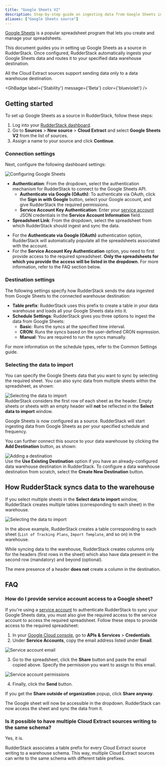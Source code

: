 ```yaml
---
title: "Google Sheets V2"
description: Step-by-step guide on ingesting data from Google Sheets into RudderStack.
aliases: ["Google Sheets source"]
---
```


[Google Sheets](https://www.google.com/sheets/about/) is a popular spreadsheet program that lets you create and manage your spreadsheets.

This document guides you in setting up Google Sheets as a source in RudderStack. Once configured, RudderStack automatically ingests your Google Sheets data and routes it to your specified data warehouse destination.

<div class="warningBlock">
All the Cloud Extract sources support sending data only to a <Link to="/destinations/warehouse-destinations/">data warehouse destination</Link>.
</div>

<GhBadge
  label={'Stability'}
  message={'Beta'}
  color={'blueviolet'}
/>

## Getting started

To set up Google Sheets as a source in RudderStack, follow these steps:

1. Log into your [RudderStack dashboard](https://app.rudderstack.com/).
2. Go to **Sources** > **New source** > **Cloud Extract** and select **Google Sheets V2** from the list of sources.
3. Assign a name to your source and click **Continue**.

### Connection settings

Next, configure the following dashboard settings:

<img src="../../assets/cloud-extract-sources/googlesheets-beta-connection-settings.png" alt="Configuring Google Sheets" />

- **Authentication**: From the dropdown, select the authentication mechanism for RudderStack to connect to the Google Sheets API.
    - **Authenticate via Google (OAuth)**: To authenticate via OAuth, click the **Sign in with Google** button, select your Google account, and give RudderStack the required permissions.
    - **Service Account Key Authentication**: Enter your <a href="https://cloud.google.com/iam/docs/creating-managing-service-account-keys#creating">service account</a> JSON credentials in the **Service Account Information** field.
- **Spreadsheet Link**: From the dropdown, select the spreadsheet from which RudderStack should ingest and sync the data.

<div class="infoBlock">
<ul>
  <li>For the <strong>Authenticate via Google (OAuth)</strong> authentication option, RudderStack will automatically populate all the spreadsheets associated with the account.</li>
  <li>For the <strong>Service Account Key Authentication</strong> option, you need to first provide access to the required spreadsheet. <strong>Only the spreadsheets for which you provide the access will be listed in the dropdown</strong>. For more information, refer to the <Link to="#faq">FAQ</Link> section below.</li>
</ul>
</div>

### Destination settings

The following settings specify how RudderStack sends the data ingested from Google Sheets to the connected warehouse destination:

- **Table prefix**: RudderStack uses this prefix to create a table in your data warehouse and loads all your Google Sheets data into it.
- **Schedule Settings**: RudderStack gives you three options to ingest the data from Google Sheets:
    - **Basic**: Runs the syncs at the specified time interval. 
    - **CRON**: Runs the syncs based on the user-defined CRON expression.
    - **Manual**: You are required to run the syncs manually.

<div class="infoBlock">
For more information on the schedule types, refer to the <Link to="/sources/extract/common-settings/">Common Settings</Link> guide.
</div>

### Selecting the data to import

You can specify the Google Sheets data that you want to sync by selecting the required sheet. You can also sync data from multiple sheets within the spreadsheet, as shown:

<img src="../../assets/cloud-extract-sources/googlesheets-beta-sheet.png" alt="Selecting the data to import" />

<div class="warningBlock">
RudderStack considers the first row of each sheet as the header. Empty sheets or sheets with an empty header will <strong>not</strong> be reflected in the <strong>Select data to import</strong> window.
</div>

Google Sheets is now configured as a source. RudderStack will start ingesting data from Google Sheets as per your specified schedule and frequency.

You can further connect this source to your data warehouse by clicking the **Add Destination** button, as shown:

<img src="../../assets/cloud-extract-sources/add-destination.png" alt="Adding a destination" />

<div class="infoBlock">
Use the <strong>Use Existing Destination</strong> option if you have an already-configured data warehouse destination in RudderStack. To configure a data warehouse destination from scratch, select the <strong>Create New Destination</strong> button.
</div>

## How RudderStack syncs data to the warehouse

If you select multiple sheets in the **Select data to import** window, RudderStack creates multiple tables (corresponding to each sheet) in the warehouse.

<img src="../../assets/cloud-extract-sources/googlesheets-beta-sheet.png" alt="Selecting the data to import" />

In the above example, RudderStack creates a table corresponding to each sheet (`List of Tracking Plans`, `Import Template`, and so on) in the warehouse.

While syncing data to the warehouse, RudderStack creates columns only for the headers (first rows in the sheet) which also have data present in the second row (mandatory) and beyond (optional).

<div class="warningBlock">
The mere presence of a header <strong>does not</strong> create a column in the destination.
</div>

## FAQ

### How do I provide service account access to a Google sheet?

If you're using a <a href="https://cloud.google.com/iam/docs/creating-managing-service-account-keys#creating">service account</a> to authenticate RudderStack to sync your Google Sheets data, you must also give the required access to the service account to access the required spreadsheet. Follow these steps to provide access to the required spreadsheet:

1. In your [Google Cloud console](https://console.cloud.google.com/), go to **APIs & Services** > **Credentials**.
2. Under **Service Accounts**, copy the email address listed under **Email**.

<img src="../../assets/cloud-extract-sources/googlesheets-beta-service-account-email.png" alt="Service account email" />

3. Go to the spreadsheet, click the **Share** button and paste the email copied above. Specify the permission you want to assign to this email. 

<img src="../../assets/cloud-extract-sources/googlesheets-beta-service-account-permissions.png" alt="Service account permissions" />

4. Finally, click the **Send** button.

<div class="warningBlock">
If you get the <strong>Share outside of organization</strong> popup, click <strong>Share anyway</strong>.
</div>

The Google sheet will now be accessible in the dropdown. RudderStack can now access the sheet and sync the data from it.

### Is it possible to have multiple Cloud Extract sources writing to the same schema?

Yes, it is.

RudderStack associates a table prefix for every Cloud Extract source writing to a warehouse schema. This way, multiple Cloud Extract sources can write to the same schema with different table prefixes.

<br />
